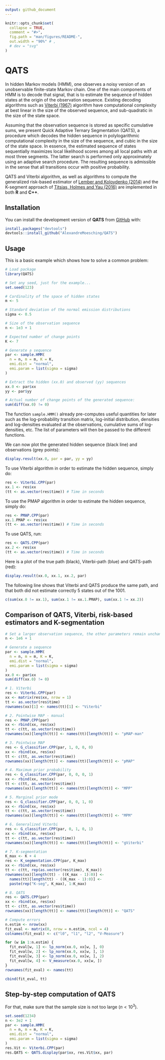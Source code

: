 ```yaml
---
output: github_document
---
```


<!-- README.md is generated from README.Rmd. Please edit that file -->

```r
knitr::opts_chunk$set(
  collapse = TRUE,
  comment = "#>",
  fig.path = "man/figures/README-",
  out.width = "90%" # ,
  # dev = "svg"
)
```

# QATS

<!-- badges: start -->
<!-- badges: end -->

In hidden Markov models (HMM), one observes a noisy version of an unobservable finite-state Markov chain. One of the main components of HMM is to decode that signal, that is to estimate the sequence of hidden states at the origin of the observation sequence. Existing decoding algorithms such as [Viterbi (1967)](https://doi.org/10.1109/TIT.1967.1054010) algorithm have computational complexity at best linear in the size of the observed sequence, and sub-quadratic in the size of the state space. 

Assuming that the observation sequence is stored as specific cumulative sums, we present Quick Adaptive Ternary Segmentation (QATS), a procedure which decodes the hidden sequence in polylogarithmic computational complexity in the size of the sequence, and cubic in the size of the state space. In essence, the estimated sequence of states sequentially maximizes local likelihood scores among all local paths with at most three segments. The latter search is performed only approximately using an adaptive search procedure. The resulting sequence is admissible in the sense that all transitions occur with positive probability.

QATS and Viterbi algorithm, as well as algorithms to compute the generalized risk-based estimator of [Lember and Koloydenko (2014)](https://dl.acm.org/doi/10.5555/2627435.2627436) and the K-segment approach of [Titsias, Holmes and Yau (2016)](https://doi.org/10.1080/01621459.2014.998762) are implemented in both **R** and **C++**.


## Installation

You can install the development version of **QATS** from [GitHub](https://github.com/) with:

```r
install.packages("devtools")
devtools::install_github("AlexandreMoesching/QATS")
```

## Usage

This is a basic example which shows how to solve a common problem:

```r
# Load package
library(QATS)

# Set any seed, just for the example...
set.seed(123)

# Cardinality of the space of hidden states
m <- 5

# Standard deviation of the normal emission distributions
sigma <- 0.5

# Size of the observation sequence
n <- 1e3 + 1

# Expected number of change points
K <- 7

# Generate a sequence
par <- sample.HMM(
  n = n, m = m, K = K,
  emi.dist = "normal",
  emi.param = list(sigma = sigma)
)

# Extract the hidden (xx.0) and observed (yy) sequences
xx.0 <- par$xx
yy <- par$yy

# Actual number of change points of the generated sequence:
sum(diff(xx.0) != 0)
```

The function `sample.HMM()` already pre-computes useful quantities for later such as the log-probability transition matrix, log-initial distribution, densities and log-densities evaluated at the observations, cumulative sums of log-densities, etc. The list of parameters will then be passed to the different functions.

We can now plot the generated hidden sequence (black line) and observations (grey points):

```r
display.result(xx.0, par = par, yy = yy)
```

To use Viterbi algorithm in order to estimate the hidden sequence, simply do:

```r
res <- Viterbi.CPP(par)
xx.1 <- res$xx
(tt <- as.vector(res$time)) # Time in seconds
```

To use the PMAP algorithm in order to estimate the hidden sequence, simply do:

```r
res <- PMAP.CPP(par)
xx.1.PMAP <- res$xx
(tt <- as.vector(res$time)) # Time in seconds
```

To use QATS, run:

```r
res <- QATS.CPP(par)
xx.2 <- res$xx
(tt <- as.vector(res$time)) # Time in seconds
```

Here is a plot of the true path (black), Viterbi-path (blue) and QATS-path (red):

```r
display.result(xx.0, xx.1, xx.2, par)
```

The following line shows that Viterbi and QATS produce the same path, and that both did not estimate correctly 5 states out of the 1001.

```r
c(sum(xx.0 != xx.1), sum(xx.1 != xx.1.PMAP), sum(xx.1 != xx.2))
```

## Comparison of QATS, Viterbi, risk-based estimators and K-segmentation

```r
# Set a larger observation sequence, the other parameters remain unchanged
n <- 1e6 + 1

# Generate a sequence
par <- sample.HMM(
  n = n, m = m, K = K,
  emi.dist = "normal",
  emi.param = list(sigma = sigma)
)
xx.0 <- par$xx
sum(diff(xx.0) != 0)

# 1. Viterbi
res <- Viterbi.CPP(par)
xx <- matrix(res$xx, nrow = 1)
tt <- as.vector(res$time)
rownames(xx)[1] <- names(tt)[1] <- "Viterbi"

# 2. Pointwise MAP - manual
res <- PMAP.CPP(par)
xx <- rbind(xx, res$xx)
tt <- c(tt, as.vector(res$time))
rownames(xx)[length(tt)] <- names(tt)[length(tt)] <- "pMAP-man"

# 3. Pointwise MAP
res <- G_classifier.CPP(par, 1, 0, 0, 0)
xx <- rbind(xx, res$xx)
tt <- c(tt, as.vector(res$time))
rownames(xx)[length(tt)] <- names(tt)[length(tt)] <- "pMAP"

# 4. Maximum prior probability
res <- G_classifier.CPP(par, 0, 0, 0, 1)
xx <- rbind(xx, res$xx)
tt <- c(tt, as.vector(res$time))
rownames(xx)[length(tt)] <- names(tt)[length(tt)] <- "MPP"

# 5. Marginal prior mode
res <- G_classifier.CPP(par, 0, 0, 1, 0)
xx <- rbind(xx, res$xx)
tt <- c(tt, as.vector(res$time))
rownames(xx)[length(tt)] <- names(tt)[length(tt)] <- "MPM"

# 6. Generalized Viterbi
res <- G_classifier.CPP(par, 0, 1, 0, 1)
xx <- rbind(xx, res$xx)
tt <- c(tt, as.vector(res$time))
rownames(xx)[length(tt)] <- names(tt)[length(tt)] <- "gViterbi"

# 7. K-segmentation
K_max <- K + 4
res <- K_segmentation.CPP(par, K_max)
xx <- rbind(xx, res$xx)
tt <- c(tt, rep(as.vector(res$time), K_max))
rownames(xx)[length(tt) - ((K_max - 1):0)] <-
  names(tt)[length(tt) - ((K_max - 1):0)] <-
  paste(rep("K-seg", K_max), 1:K_max)

# 8. QATS
res <- QATS.CPP(par)
xx <- rbind(xx, res$xx)
tt <- c(tt, as.vector(res$time))
rownames(xx)[length(tt)] <- names(tt)[length(tt)] <- "QATS"

# Compute errors
n.estim <- nrow(xx)
fit_eval <- matrix(0, nrow = n.estim, ncol = 4)
colnames(fit_eval) <- c("l0", "l1", "l2", "V-Measure")

for (w in 1:n.estim) {
  fit_eval[w, 1] <- lp_norm(xx.0, xx[w, ], 0)
  fit_eval[w, 2] <- lp_norm(xx.0, xx[w, ], 1)
  fit_eval[w, 3] <- lp_norm(xx.0, xx[w, ], 2)
  fit_eval[w, 4] <- V_measure(xx.0, xx[w, ])
}
rownames(fit_eval) <- names(tt)

cbind(fit_eval, tt)
```

## Step-by-step computation of QATS

For that, make sure that the sample size is not too large ($n < 10^3$).

```r
set.seed(1234)
n <- 3e2 + 1
par <- sample.HMM(
  n = n, m = m, K = K,
  emi.dist = "normal",
  emi.param = list(sigma = sigma)
)
res.Vit <- Viterbi.CPP(par)
res.QATS <- QATS.display(par$xx, res.Vit$xx, par)
```

